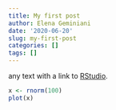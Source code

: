 ```yaml
---
title: My first post
author: Elena Geminiani
date: '2020-06-20'
slug: my-first-post
categories: []
tags: []
---
```


any text with a link to [RStudio](https://www.rstudio.com).

```r
x <- rnorm(100)
plot(x)
```


